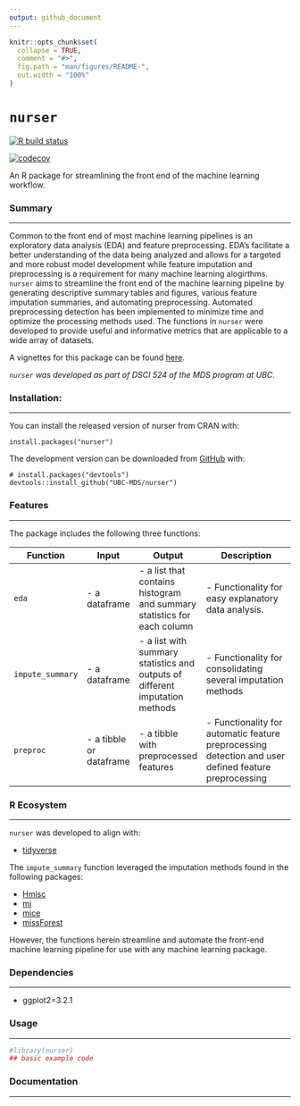 ```yaml
---
output: github_document
---
```


<!-- README.md is generated from README.Rmd. Please edit that file -->

```r
knitr::opts_chunk$set(
  collapse = TRUE,
  comment = "#>",
  fig.path = "man/figures/README-",
  out.width = "100%"
)
```

# `nurser`

<!-- badges: start -->
[![R build status](https://github.com/UBC-MDS/nurser/workflows/R-CMD-check/badge.svg)](https://github.com/UBC-MDS/nurser/actions)

[![codecov](https://codecov.io/gh/UBC-MDS/nurser/branch/master/graph/badge.svg)](https://codecov.io/gh/UBC-MDS/nurser)
<!-- badges: end -->

An R package for streamlining the front end of the machine learning workflow.


### Summary  

---

Common to the front end of most machine learning pipelines is an exploratory data analysis (EDA) and feature preprocessing. EDA's facilitate a better understanding of the data being analyzed and allows for a targeted and more robust model development while feature imputation and preprocessing is a requirement for many machine learning alogirthms. `nurser` aims to streamline the front end of the machine learning pipeline by generating descriptive summary tables and figures, various feature imputation summaries, and automating preprocessing. Automated preprocessing detection has been implemented to minimize time and optimize the processing methods used. The functions in `nurser` were developed to provide useful and informative metrics that are applicable to a wide array of datasets.   

A vignettes for this package can be found [here](https://ubc-mds.github.io/nurser/).

_`nurser` was developed as part of DSCI 524 of the MDS program at UBC._  


### Installation:

---

You can install the released version of nurser from CRAN with:

```
install.packages("nurser")
```

The development version can be downloaded from [GitHub](https://github.com/UBC-MDS/nurser) with: 

```
# install.packages("devtools")
devtools::install_github("UBC-MDS/nurser")
```

### Features

---

The package includes the following three functions:  

|Function|Input|Output|Description|
|--------|-----|------|-----------|
|`eda`|- a dataframe|- a list that contains histogram and summary statistics for each column|- Functionality for easy explanatory data analysis. |
|`impute_summary`|- a dataframe|- a list with summary statistics and outputs of different imputation methods|- Functionality for consolidating several imputation methods|
|`preproc`|- a tibble or dataframe|- a tibble with preprocessed features|- Functionality for automatic feature preprocessing detection and user defined feature preprocessing|  


### R Ecosystem  

---

`nurser` was developed to align with:  

- [tidyverse](https://www.tidyverse.org/) 

The `impute_summary` function leveraged the imputation  methods found in the following packages:  

- [Hmisc](https://cran.r-project.org/web/packages/Hmisc/index.html)    
- [mi](https://cran.r-project.org/web/packages/mi/index.html)    
- [mice](https://cran.r-project.org/web/packages/mice/index.html)   
- [missForest](https://cran.r-project.org/web/packages/missForest/index.html)  
 

However, the functions herein streamline and automate the front-end machine learning pipeline for use with any machine learning package.  


### Dependencies

--- 

- ggplot2=3.2.1

### Usage

---  

```r
#library(nurser)
## basic example code
```

### Documentation

---


